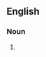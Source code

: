 ==English==

===Noun===
{{en-noun|head=[[man]]-[[o-]][[war]]|men-o-war}}

# {{alternative form of|man-of-war|lang=en}}